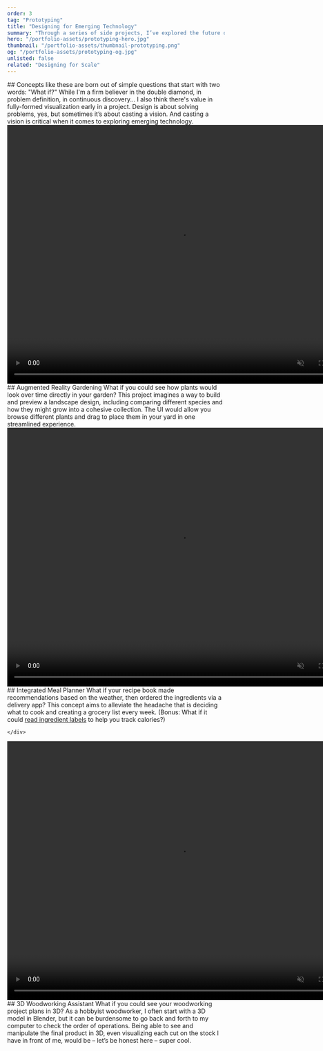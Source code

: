 ```yaml
---
order: 3
tag: "Prototyping"
title: "Designing for Emerging Technology"
summary: "Through a series of side projects, I’ve explored the future of UI beyond the screen at the intersection of augmented reality, 3D modeling, and interaction design."
hero: "/portfolio-assets/prototyping-hero.jpg"
thumbnail: "/portfolio-assets/thumbnail-prototyping.png"
og: "/portfolio-assets/prototyping-og.jpg"
unlisted: false
related: "Designing for Scale"
---
```


<div className="max-w-2xl">
## Concepts like these are born out of simple questions that start with two words: "What if?"
While I'm a firm believer in the double diamond, in problem definition, in continuous discovery... I also think there's value in fully-formed visualization early in a project. Design is about solving problems, yes, but sometimes it’s about casting a vision. And casting a vision is critical when it comes to exploring emerging technology.
</div>


<div className="flex flex-col xl:flex-row items-center max-w-none gap-4 xl:gap-20">
    <div className="w-full xl:w-1/2">
        <video
        width="800"
        height="600"
        preload="metadata"
        playsInline
        autoPlay="autoplay"
        muted
        loop
        >
        <source src="/portfolio-assets/prototyping-1.mp4" type="video/mp4" />
        Your browser does not support the video tag.
        </video>
    </div>
    <div className="w-full max-w-2xl xl:w-1/2 prose-h2:my-6">
## Augmented Reality Gardening
What if you could see how plants would look over time directly in your garden? This project imagines a way to build and preview a landscape design, including comparing different species and how they might grow into a cohesive collection. The UI would allow you browse different plants and drag to place them in your yard in one streamlined experience.
    </div>
</div>


<div className="flex flex-col xl:flex-row items-center max-w-none gap-4 xl:gap-20">
    <div className="w-full xl:w-1/2">
        <video
        width="800"
        height="600"
        preload="metadata"
        playsInline
        autoPlay="autoplay"
        muted
        loop
        >
        <source src="/portfolio-assets/prototyping-2.mp4" type="video/mp4" />
        Your browser does not support the video tag.
        </video>
    </div>
    <div className="w-full max-w-2xl xl:w-1/2 prose-h2:my-6">
## Integrated Meal Planner
What if your recipe book made recommendations based on the weather, then ordered the ingredients via a delivery app? This concept aims to alleviate the headache that is deciding what to cook and creating a grocery list every week. (Bonus: What if it could <a target="_blank" href="https://dribbble.com/shots/6032045-Meal-Planner-Concept-Recipe-Builder">read ingredient labels</a> to help you track calories?)

    </div>
</div>


<div className="flex flex-col xl:flex-row items-center max-w-none gap-4 xl:gap-20">
    <div className="w-full xl:w-1/2">
        <video
        width="800"
        height="600"
        preload="metadata"
        playsInline
        autoPlay="autoplay"
        muted
        loop
        >
        <source src="/portfolio-assets/prototyping-3.mp4" type="video/mp4" />
        Your browser does not support the video tag.
        </video>
    </div>
    <div className="w-full max-w-2xl xl:w-1/2 prose-h2:my-6">
## 3D Woodworking Assistant
What if you could see your woodworking project plans in 3D? As a hobbyist woodworker, I often start with a 3D model in Blender, but it can be burdensome to go back and forth to my computer to check the order of operations. Being able to see and manipulate the final product in 3D, even visualizing each cut on the stock I have in front of me, would be – let’s be honest here – super cool.
    </div>
</div>

